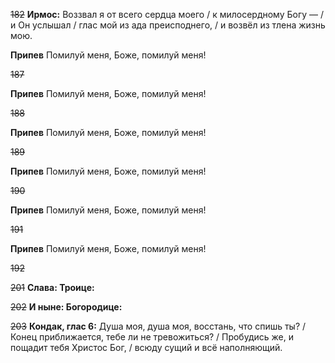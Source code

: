 ~~182~~ **Ирмос:** Воззвал я от всего сердца моего / к милосердному Богу — / и Он услышал / глас мой из ада преисподнего, / и возвёл из тлена жизнь мою.

**Припев** Помилуй меня, Боже, помилуй меня!

~~187~~

**Припев** Помилуй меня, Боже, помилуй меня!

~~188~~

**Припев** Помилуй меня, Боже, помилуй меня!

~~189~~

**Припев** Помилуй меня, Боже, помилуй меня!

~~190~~

**Припев** Помилуй меня, Боже, помилуй меня!

~~191~~

**Припев** Помилуй меня, Боже, помилуй меня!

~~192~~

~~201~~ **Слава: Троице:**

~~202~~ **И ныне: Богородице:**

~~203~~ **Кондак, глас 6:** Душа моя, душа моя, восстань, что спишь ты? / Конец приближается, тебе ли не тревожиться? / Пробудись же, и пощадит тебя Христос Бог, / всюду сущий и всё наполняющий.
